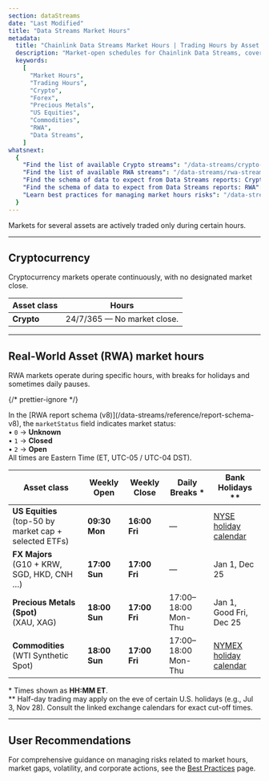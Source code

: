```yaml
---
section: dataStreams
date: "Last Modified"
title: "Data Streams Market Hours"
metadata:
  title: "Chainlink Data Streams Market Hours | Trading Hours by Asset Class"
  description: "Market-open schedules for Chainlink Data Streams, covering crypto, forex, precious metals, US equities, and commodities."
  keywords:
    [
      "Market Hours",
      "Trading Hours",
      "Crypto",
      "Forex",
      "Precious Metals",
      "US Equities",
      "Commodities",
      "RWA",
      "Data Streams",
    ]
whatsnext:
  {
    "Find the list of available Crypto streams": "/data-streams/crypto-streams",
    "Find the list of available RWA streams": "/data-streams/rwa-streams",
    "Find the schema of data to expect from Data Streams reports: Crypto": "/data-streams/reference/report-schema-v3",
    "Find the schema of data to expect from Data Streams reports: RWA": "/data-streams/reference/report-schema-v8",
    "Learn best practices for managing market hours risks": "/data-streams/concepts/best-practices",
  }
---
```



Markets for several assets are actively traded only during certain hours.

---

## Cryptocurrency

Cryptocurrency markets operate continuously, with no designated market close.

| Asset class | Hours                       |
| ----------- | --------------------------- |
| **Crypto**  | 24/7/365 — No market close. |

---

## Real-World Asset (RWA) market hours <span id="rwa-market-hours"></span>

RWA markets operate during specific hours, with breaks for holidays and sometimes daily pauses.

{/* prettier-ignore */}
<Aside type="note" title="marketStatus values">
  In the [RWA report schema (v8)](/data-streams/reference/report-schema-v8), the <code>marketStatus</code> field indicates market status:<br/>
  • <code>0</code> → <strong>Unknown</strong><br/>
  • <code>1</code> → <strong>Closed</strong><br/>
  • <code>2</code> → <strong>Open</strong><br/>
  All times are Eastern&nbsp;Time (ET, UTC-05 / UTC-04 DST).
  </Aside>

| Asset class                                                     | Weekly Open   | Weekly Close  | Daily Breaks \*     | Bank Holidays \*\*                                                                     |
| --------------------------------------------------------------- | ------------- | ------------- | ------------------- | -------------------------------------------------------------------------------------- |
| **US Equities**<br/>(top-50 by market cap&nbsp;+ selected ETFs) | **09:30 Mon** | **16:00 Fri** | —                   | [NYSE holiday calendar](https://www.nyse.com/markets/hours-calendars)                  |
| **FX Majors**<br/>(G10 + KRW, SGD, HKD, CNH …)                  | **17:00 Sun** | **17:00 Fri** | —                   | Jan 1, Dec 25                                                                          |
| **Precious Metals (Spot)**<br/>(XAU, XAG)                       | **18:00 Sun** | **17:00 Fri** | 17:00–18:00 Mon-Thu | Jan 1, Good Fri, Dec 25                                                                |
| **Commodities** <br/> (WTI Synthetic Spot)                      | **18:00 Sun** | **17:00 Fri** | 17:00–18:00 Mon-Thu | [NYMEX holiday calendar](https://www.cmegroup.com/tools-information/holiday-calendar/) |

\* Times shown as **HH:MM ET**.  
\*\* Half-day trading may apply on the eve of certain U.S. holidays (e.g., Jul 3, Nov 28). Consult the linked exchange calendars for exact cut-off times.

---

## User Recommendations

For comprehensive guidance on managing risks related to market hours, market gaps, volatility, and corporate actions, see the [Best Practices](/data-streams/concepts/best-practices#market-hours-best-practices) page.
